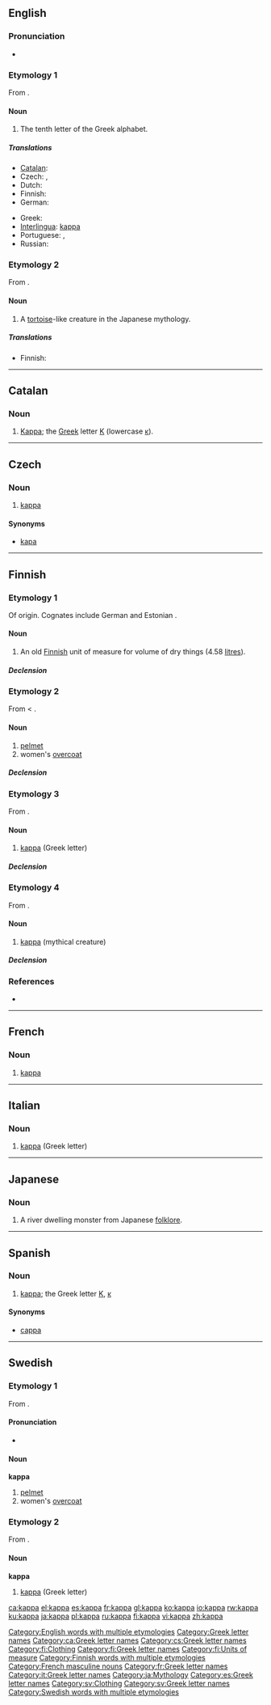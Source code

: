 {{also|Kappa|käppä|kapa|kápa|kåpa|κάπα}}
==English==

===Pronunciation===
* {{audio|en-us-kappa.ogg|Audio (US)}}
*: {{rhymes|æpə}}

===Etymology 1===
From {{etyl|grc}} {{term|κάππα|tr=kappa|sc=Polytonic}}.

====Noun====
{{wikipedia}}
{{en-noun}}

# The tenth letter of the Greek alphabet.

=====Translations=====
{{trans-top|Greek letter}}
* [[Catalan]]: {{t+|ca|kappa|f}}
* Czech: {{t-|cs|kapa|n}}, {{t-|cs|kappa|n}}
* Dutch: {{t-|nl|kappa|m|f}}
* Finnish: {{t+|fi|kappa}}
* German: {{t-|de|Kappa|n}}
{{trans-mid}}
* Greek: {{t+|el|κάπα|n}}
* [[Interlingua]]: [[#Interlingua|kappa]]
* Portuguese: {{t+|pt|capa|m}}, {{t+|pt|cá|m}}
* Russian: {{t+|ru|каппа|f|tr=káppa}}
{{trans-bottom}}

===Etymology 2===
From {{etyl|ja}} {{term|かっぱ|cs=Jpan}}.

====Noun====
{{wikipedia|Kappa (folklore)}}
{{en-noun}}

# {{mythology}} A [[tortoise]]-like creature in the Japanese mythology.

=====Translations=====
{{trans-top|mythical creature}}
* Finnish: {{t+|fi|kappa}}
{{trans-mid}}
{{trans-bottom}}

[[Category:English words with multiple etymologies]]
[[Category:Greek letter names]]

----

==Catalan==

===Noun===
{{ca-noun|f|pl=kappes}}

# [[#English|Kappa]]; the [[Appendix:Greek script|Greek]] letter [[Κ]] (lowercase [[κ]]).

[[Category:ca:Greek letter names]]

----

==Czech==

===Noun===
{{cs-noun|g=n}}

# [[#English|kappa]]

====Synonyms====
* [[kapa]] {{n}}

[[Category:cs:Greek letter names]]

----

==Finnish==

===Etymology 1===
Of {{etyl|gem|fi}} origin. Cognates include German {{term|Schaff}} and Estonian {{term|kapp}}.

====Noun====
{{infl|fi|noun}}

# An old [[Finnish]] unit of measure for volume of dry things (4.58 [[litre]]s).

=====Declension=====
{{fi-decl-kala|ka|pp|p}}

===Etymology 2===
From {{etyl|sv|fi}} {{term|kappa|lang=sv}} < {{etyl|ML.|fi}} {{term|cappa}}.

====Noun====
{{infl|fi|noun}}

# [[pelmet]]
# women's [[overcoat]]

=====Declension=====
{{fi-decl-kala|ka|pp|p}}

===Etymology 3===
From {{etyl|grc|fi}} {{term|κάππα|tr=kappa|sc=Polytonic}}.

====Noun====
{{infl|fi|noun}}

# [[#English|kappa]] (Greek letter)

=====Declension=====
{{fi-decl-kala|ka|pp|p}}

===Etymology 4===
From {{etyl|ja|fi}} {{term|かっぱ|sc=Jpan}}.

====Noun====
{{infl|fi|noun}}

# {{mythology|lang=fi}} [[#English|kappa]] (mythical creature)

=====Declension=====
{{fi-decl-kala|ka|pp|p}}

===References===
* {{R:Hakkinen 2005}}

[[Category:fi:Clothing]]
[[Category:fi:Greek letter names]]
[[Category:fi:Units of measure]]
[[Category:Finnish words with multiple etymologies]]

----

==French==

===Noun===
{{fr-noun-inv|m}}

# [[#English|kappa]] {{gloss|Greek letter}}

[[Category:French masculine nouns]]
[[Category:fr:Greek letter names]]

----
==Italian==

===Noun===
{{wikipedia|lang=it}}
{{infl|it|noun}} {{m|inv}}

# [[#English|kappa]] (Greek letter)

[[Category:it:Greek letter names]]

----
==Japanese==
{{wikipedia|kappa (mythical creature)}}

===Noun===
{{ja-noun|r|hira=かっぱ}}

# A river dwelling monster from Japanese [[folklore]].

[[Category:ja:Mythology]]

----
==Spanish==

===Noun===
{{es-noun-f}}

# [[#English|kappa]]; the Greek letter [[Κ]], [[κ]]

====Synonyms====
*[[cappa]]

[[Category:es:Greek letter names]]

----

==Swedish==

===Etymology 1===
From {{etyl|ML.|sv}} {{term|cappa}}.

====Pronunciation====
* {{audio|Sv-kappa.ogg|audio}}

====Noun====
{{sv-noun-reg-or|kapp}}
'''kappa'''

# [[pelmet]]
# women's [[overcoat]]

===Etymology 2===
From {{etyl|grc|sv}} {{term|κάππα|tr=kappa|sc=Polytonic}}.

====Noun====
{{sv-noun-irreg-n|kappa|kappat|kappa|kappan}}
'''kappa'''

# [[#English|kappa]] (Greek letter)

[[Category:sv:Clothing]]
[[Category:sv:Greek letter names]]
[[Category:Swedish words with multiple etymologies]]

[[ca:kappa]]
[[el:kappa]]
[[es:kappa]]
[[fr:kappa]]
[[gl:kappa]]
[[ko:kappa]]
[[io:kappa]]
[[rw:kappa]]
[[ku:kappa]]
[[ja:kappa]]
[[pl:kappa]]
[[ru:kappa]]
[[fi:kappa]]
[[vi:kappa]]
[[zh:kappa]]